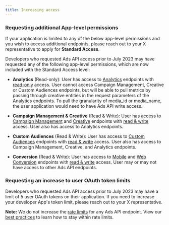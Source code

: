 ```yaml
---
title: Increasing access
---
```


### Requesting additional App-level permissions

If your application is limited to any of the below app-level permissions and you wish to access additional endpoints, please reach out to your X representative to apply for **Standard Access**.

Developers who requested Ads API access prior to July 2023 may have requested any of the following app-level permissions, which are now included with
the Standard Access level:

- **Analytics** (Read-only): User has access to [Analytics](https://developer.x.com/en/docs/twitter-ads-api/analytics/overview) endpoints with [read-only](https://developer.x.com/en/docs/apps/app-permissions) access. User cannot access Campaign Management, Creative or Custom Audiences endpoints, but will be able to pull metrics by passing through creative entities in the request parameters of the Analytics endpoints. To pull the granularity of media_id or media_name, the user application would need to have Ads API write access.

- **Campaign Management & Creative** (Read & Write): User has access to [Campaign Management](https://developer.x.com/en/docs/twitter-ads-api/campaign-management/overview) and [Creative](https://developer.x.com/en/docs/twitter-ads-api/creatives/overview) endpoints with [read & write](https://developer.x.com/en/docs/apps/app-permissions) access. User also has access to Analytics endpoints.

- **Custom Audiences** (Read & Write): User has access to [Custom Audiences](https://developer.x.com/en/docs/twitter-ads-api/audiences/overview) endpoints
with [read & write](https://developer.x.com/en/docs/apps/app-permissions) access. User also has access to Campaign Management, Creative, and Analytics endpoints.

- **Conversion** (Read & Write): User has access to [Mobile](https://developer.x.com/en/docs/twitter-ads-api/measurement/mobile-conversions/overview) and [Web Conversion](https://developer.x.com/en/docs/twitter-ads-api/measurement/web-conversions/overview) endpoints with [read & write](https://developer.x.com/en/docs/apps/app-permissions) access. User may or may not have access to other Ads API endpoints. 

### Requesting an increase to user OAuth token limits

Developers who requested Ads API access prior to July 2023 may have a limit of 5 user OAuth tokens on their application. If you need to increase your developer App's token limit, please reach out to your X representative.

<Note>**Note:** We do not increase the [rate limits](https://developer.twitter.com/en/docs/twitter-ads-api/rate-limiting) for any Ads API endpoint. View our [best practices](https://developer.twitter.com/en/docs/twitter-ads-api/rate-limiting) to learn how to stay within rate limits.</Note>
